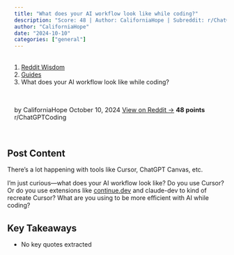 ```yaml
---
title: "What does your AI workflow look like while coding?"
description: "Score: 48 | Author: CaliforniaHope | Subreddit: r/ChatGPTCoding"
author: "CaliforniaHope"
date: "2024-10-10"
categories: ["general"]
---
```


<nav aria-label="breadcrumb">
  <ol class="breadcrumb">
    <li class="breadcrumb-item"><a href="../../../index.html">Reddit Wisdom</a></li>
    <li class="breadcrumb-item"><a href="../../index.html">Guides</a></li>
    <li class="breadcrumb-item active" aria-current="page">What does your AI workflow look like while coding?</li>
  </ol>
</nav>

<div class="post-meta">
  <span class="author">by CaliforniaHope</span>
  <span class="date">October 10, 2024</span>
  <span class="reddit-link"><a href="https://reddit.com/r/ChatGPTCoding/comments/1g0mrus/what_does_your_ai_workflow_look_like_while_coding/" target="_blank">View on Reddit →</a></span>
  <span class="score">48 points</span>
  <span class="subreddit">r/ChatGPTCoding</span>
</div>


## Post Content

There’s a lot happening with tools like Cursor, ChatGPT Canvas, etc.

I’m just curious—what does your AI workflow look like? Do you use Cursor? Or do you use extensions like [continue.dev](http://continue.dev) and claude-dev to kind of recreate Cursor? What are you using to be more efficient with AI while coding?

## Key Takeaways

- No key quotes extracted

<style>
.post-meta {
  display: flex;
  gap: 1.5rem;
  flex-wrap: wrap;
  margin: 1rem 0 2rem 0;
  padding: 1rem;
  background: var(--bs-light);
  border-radius: 0.5rem;
  font-size: 0.9rem;
}

.post-meta span {
  color: var(--bs-secondary);
}

.post-meta .score {
  color: var(--bs-success);
  font-weight: bold;
}

.post-actions {
  display: flex;
  gap: 1rem;
  margin: 2rem 0;
}

.post-content {
  line-height: 1.8;
  font-size: 1.1rem;
}

h2, h3, h4 {
  margin-top: 2rem;
  margin-bottom: 1rem;
}

ul, ol {
  margin: 1rem 0;
  padding-left: 2rem;
}

blockquote {
  border-left: 4px solid var(--bs-primary);
  padding-left: 1rem;
  margin: 1.5rem 0;
  font-style: italic;
}

code {
  background: var(--bs-light);
  padding: 0.2rem 0.4rem;
  border-radius: 0.25rem;
}

pre {
  background: var(--bs-light);
  padding: 1rem;
  border-radius: 0.5rem;
  overflow-x: auto;
}
</style>